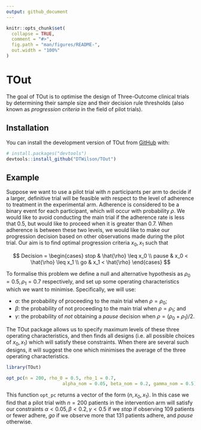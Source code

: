 ```yaml
---
output: github_document
---
```


<!-- README.md is generated from README.Rmd. Please edit that file -->

```r
knitr::opts_chunk$set(
  collapse = TRUE,
  comment = "#>",
  fig.path = "man/figures/README-",
  out.width = "100%"
)
```

# TOut

<!-- badges: start -->
<!-- badges: end -->

The goal of TOut is to optimise the design of Three-Outcome clinical trials by determining their sample size and their decision rule thresholds (also known as _progression criteria_ in the field of pilot trials).

## Installation

You can install the development version of TOut from [GitHub](https://github.com/) with:

``` r
# install.packages("devtools")
devtools::install_github("DTWilson/TOut")
```

## Example

Suppose we want to use a pilot trial with $n$ participants per arm to decide if a larger, definitive trial will be feasible with respect to the level of adherence to treatment in the experimental arm. Adherence is considered to be a binary event for each participant, which will occur with probability $\rho$. We would like to avoid conducting the main trial if the adherence rate is less that 0.5, but would like to proceed when it is greater than 0.7. When adherence is between these two levels, we would like to make our progression decision based on other observations made during the pilot trial. Our aim is to find optimal progression criteria $x_0, x_1$ such that

$$
Decision =
\begin{cases}
 stop    & \hat{\rho} \leq x_0 \\
 pause   & x_0 < \hat{\rho} \leq x_1 \\
 go      & x_1 < \hat{\rho}
 \end{cases}       
$$

To formalise this problem we define a null and alternative hypothesis as $\rho_0 = 0.5, \rho_1 = 0.7$ respectively, and set up some operating characteristics which we want to minimise. Specifically, we will use:

- $\alpha$: the probability of proceeding to the main trial when $\rho = \rho_0$;
- $\beta$: the probability of not proceeding to the main trial when $\rho = \rho_1$; and
- $\gamma$: the probability of *not* obtaining a $pause$ decision when $\rho = (\rho_0 + \rho_1)/2$.

The TOut package allows us to specify maximum levels of these three operating characteristics, and then finds all designs (i.e. all possible choices of $x_0, x_1$) which will satisfy these constraints. When there are several such designs, it will suggest the one which minimises the average of the three operating characteristics.

```r
library(TOut)

opt_pc(n = 200, rho_0 = 0.5, rho_1 = 0.7,
                     alpha_nom = 0.05, beta_nom = 0.2, gamma_nom = 0.5)
```
This function `opt_pc` returns a vector of the form $(n, x_0, x_1)$. In this case we find that a pilot trial with $n = 200$ patients in the intervention arm will satisfy our constraints $\alpha < 0.05, \beta < 0.2, \gamma < 0.5$ if we $stop$ if observing 109 patients or fewer adhere, $go$ if we observe more that 131 patients adhere, and $pause$ otherwise.
